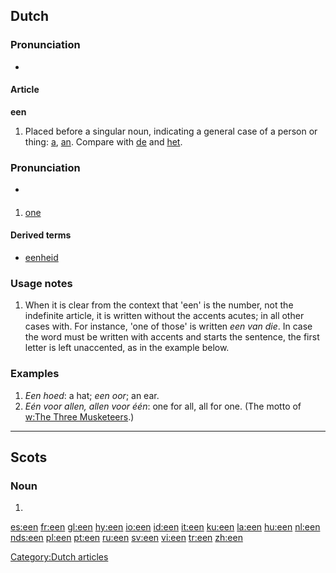 {{see|één}}
==Dutch==

===Pronunciation===
*{{IPA|/ən/}}

====Article====
'''een'''

# {{indefinite}} Placed before a singular noun, indicating a general case of a person or thing: [[a]], [[an]]. Compare with [[de]] and [[het]].

===Pronunciation===
*{{IPA|/e:n/}}

===={{numeral|Dutch}}====

# {{cardinal|lang=nl}} [[one]]

====Derived terms====
* [[eenheid]]

===Usage notes===
# When it is clear from the context that 'een' is the number, not the indefinite article, it is written without the accents acutes; in all other cases with. For instance, 'one of those' is written ''een van die''. In case the word must be written with accents and starts the sentence, the first letter is left unaccented, as in the example below.

{{rfc-header|Examples}}
===Examples===
# ''Een hoed'': a hat; ''een oor''; an ear.
# ''Eén voor allen, allen voor één'': one for all, all for one. (The motto of [[w:The Three Musketeers]].)

[[Category:Dutch articles]]

----

==Scots==

===Noun===
{{sco-pl}}

# {{plural of|[[ee]]|lang=Scots}}

[[es:een]]
[[fr:een]]
[[gl:een]]
[[hy:een]]
[[io:een]]
[[id:een]]
[[it:een]]
[[ku:een]]
[[la:een]]
[[hu:een]]
[[nl:een]]
[[nds:een]]
[[pl:een]]
[[pt:een]]
[[ru:een]]
[[sv:een]]
[[vi:een]]
[[tr:een]]
[[zh:een]]
